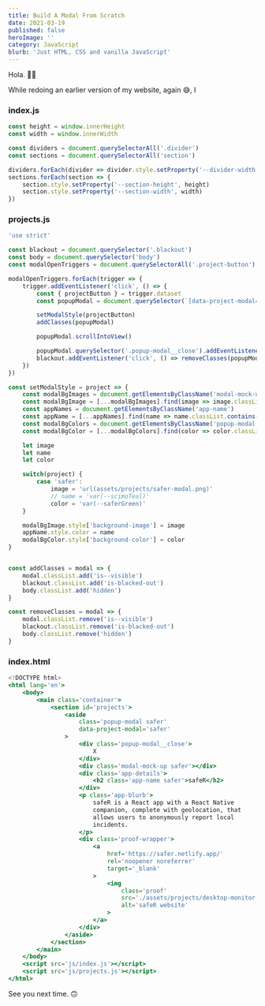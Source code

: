 ```yaml
---
title: Build A Modal From Scratch
date: 2021-03-19
published: false
heroImage: ''
category: JavaScript
blurb: 'Just HTML, CSS and vanilla JavaScript'
---
```


Hola. 👋🏾

While redoing an earlier version of my website, again 😅, I

### index.js
```jsx
const height = window.innerHeight
const width = window.innerWidth

const dividers = document.querySelectorAll('.divider')
const sections = document.querySelectorAll('section')

dividers.forEach(divider => divider.style.setProperty('--divider-width', width))
sections.forEach(section => {
	section.style.setProperty('--section-height', height)
	section.style.setProperty('--section-width', width)
})
```

### projects.js
```jsx
'use strict'

const blackout = document.querySelector('.blackout')
const body = document.querySelector('body')
const modalOpenTriggers = document.querySelectorAll('.project-button')

modalOpenTriggers.forEach(trigger => {
	trigger.addEventListener('click', () => {
		const { projectButton } = trigger.dataset
		const popupModal = document.querySelector(`[data-project-modal='${projectButton}']`)

		setModalStyle(projectButton)
		addClasses(popupModal)

		popupModal.scrollIntoView()

		popupModal.querySelector('.popup-modal__close').addEventListener('click', () => removeClasses(popupModal))
		blackout.addEventListener('click', () => removeClasses(popupModal))
	})
})

const setModalStyle = project => {
	const modalBgImages = document.getElementsByClassName('modal-mock-up')
	const modalBgImage = [...modalBgImages].find(image => image.classList.contains(`${project}`))
	const appNames = document.getElementsByClassName('app-name')
	const appName = [...appNames].find(name => name.classList.contains(`${project}`))
	const modalBgColors = document.getElementsByClassName('popup-modal')
	const modalBgColor = [...modalBgColors].find(color => color.classList.contains(`${project}`))

	let image
	let name
	let color

	switch(project) {
		case 'safer':
			image = 'url(assets/projects/safer-modal.png)'
			// name = 'var(--scimoTeal)'
			color = 'var(--saferGreen)'
	}

	modalBgImage.style['background-image'] = image
	appName.style.color = name
	modalBgColor.style['background-color'] = color
}


const addClasses = modal => {
	modal.classList.add('is--visible')
	blackout.classList.add('is-blacked-out')
	body.classList.add('hidden')
}

const removeClasses = modal => {
	modal.classList.remove('is--visible')
	blackout.classList.remove('is-blacked-out')
	body.classList.remove('hidden')
}
```

### index.html
```jsx
<!DOCTYPE html>
<html lang='en'>
	<body>
		<main class='container'>
			<section id='projects'>
				<aside
					class='popup-modal safer'
					data-project-modal='safer'
				>
					<div class='popup-modal__close'>
						X
					</div>
					<div class='modal-mock-up safer'></div>
					<div class='app-details'>
						<h2 class='app-name safer'>safeR</h2>
					</div>
					<p class='app-blurb'>
						safeR is a React app with a React Native
						companion, complete with geolocation, that
						allows users to anonymously report local
						incidents.
					</p>
					<div class='proof-wrapper'>
						<a
							href='https://safer.netlify.app/'
							rel='noopener noreferrer'
							target='_blank'
						>
							<img
								class='proof'
								src='./assets/projects/desktop-monitor.svg'
								alt='safeR website'
							>
						</a>
					</div>
				</aside>
			</section>
		</main>
	</body>
	<script src='js/index.js'></script>
	<script src='js/projects.js'></script>
</html>
```

See you next time. 🙃
